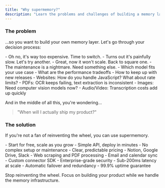 ```yaml
---
title: "Why supermemory?"
description: "Learn the problems and challenges of building a memory layer, and how supermemory solves them!"
---
```


### The problem

...so you want to build your own memory layer. Let's go through your decision process:

<Steps>
  <Step title="Let's choose a vector database">
    <Card title="Found a vector database?">
      - Oh no, it's way too expensive. Time to switch.
      - Turns out it's painfully slow. Let's try another.
      - Great, now it won't scale. Back to square one.
      - The maintenance is a nightmare. Need something else.
    </Card>
  </Step>
  <Step title="Now for the embedding model">
    <Card title="Unless you have a PhD in AI, good luck figuring out:">
      - Which model fits your use case
      - What are the performance tradeoffs
      - How to keep up with new releases
    </Card>
  </Step>
  <Step title="Time to build the memory layer">
    <CardGroup cols="1">
      <Card title="So many types of content">
        - Websites: How do you handle JavaScript? What about rate limits?
        - PDFs: OCR keeps failing, text extraction is inconsistent
        - Images: Need computer vision models now?
        - Audio/Video: Transcription costs add up quickly
      </Card>
    </CardGroup>
  </Step>
</Steps>

And in the middle of all this, you're wondering...

> "When will I actually ship my product?"

### The solution

If you're not a fan of reinventing the wheel, you can use supermemory.

<CardGroup cols="1">
  <Card title="Affordable & Easy to Use" icon="banknote">
    - Start for free, scale as you grow
    - Simple API, deploy in minutes
    - No complex setup or maintenance
    - Clear, predictable pricing
  </Card>
  <Card title="Simple Connectors" icon="plug">
    - Notion, Google Drive, Slack
    - Web scraping and PDF processing
    - Email and calendar sync
    - Custom connector SDK
  </Card>
  <Card title="Production Ready" icon="activity">
    - Enterprise-grade security
    - Sub-200ms latency at scale
    - Automatic failover and redundancy
    - 99.9% uptime guarantee
  </Card>
</CardGroup>

Stop reinventing the wheel. Focus on building your product while we handle the memory infrastructure.